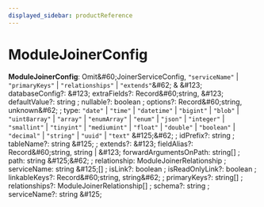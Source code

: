 ```yaml
---
displayed_sidebar: productReference
---
```



# ModuleJoinerConfig

 **ModuleJoinerConfig**: Omit\&#60;JoinerServiceConfig, `"serviceName"` \| `"primaryKeys"` \| `"relationships"` \| `"extends"`\&#62; & \&#123; databaseConfig?: \&#123; extraFields?: Record\&#60;string, \&#123; defaultValue?: string ; nullable?: boolean ; options?: Record\&#60;string, unknown\&#62; ; type: `"date"` \| `"time"` \| `"datetime"` \| `"bigint"` \| `"blob"` \| `"uint8array"` \| `"array"` \| `"enumArray"` \| `"enum"` \| `"json"` \| `"integer"` \| `"smallint"` \| `"tinyint"` \| `"mediumint"` \| `"float"` \| `"double"` \| `"boolean"` \| `"decimal"` \| `"string"` \| `"uuid"` \| `"text"`  \&#125;\&#62; ; idPrefix?: string ; tableName?: string  \&#125; ; extends?: \&#123; fieldAlias?: Record\&#60;string, string \| \&#123; forwardArgumentsOnPath: string[] ; path: string  \&#125;\&#62; ; relationship: ModuleJoinerRelationship ; serviceName: string  \&#125;[] ; isLink?: boolean ; isReadOnlyLink?: boolean ; linkableKeys?: Record\&#60;string, string\&#62; ; primaryKeys?: string[] ; relationships?: ModuleJoinerRelationship[] ; schema?: string ; serviceName?: string  \&#125;
